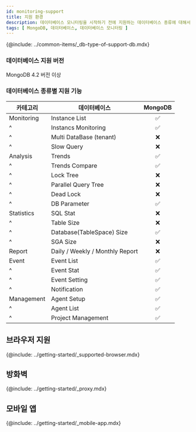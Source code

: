 ```yaml
---
id: monitoring-support
title: 지원 환경
description: 데이터베이스 모니터링을 시작하기 전에 지원하는 데이터베이스 종류에 대해서 알아보세요.
tags: [ MongoDB, 데이터베이스, 데이터베이스 모니터링 ]
---
```


{@include: ../common-items/_db-type-of-support-db.mdx} 

### 데이터베이스 지원 버전

MongoDB 4.2 버전 이상
<!-- 
* Oracle 10g 버전 이상
* Tibero 5.x 버전 이상
* CUBRID 9 버전 이상
* Postgresql 9.2 버전 이상 / EDB PAS 9.2 버전 이상
* MSSQL - SQL Server 2005 버전 이상
* Altibase 6 버전 이상
* Redis 6.0.5 버전 이상
* MongoDB 4.2 버전 이상
-->

### 데이터베이스 종류별 지원 기능

|카테고리|데이터베이스|MongoDB|
|--|--|:-:|
|Monitoring|Instance List|<span class='emoji-ok'>✅</span>|
|^|Instancs Monitoring|<span class='emoji-ok'>✅</span>|
|^|Multi DataBase (tenant)|<span class='emoji-no'>❌</span>|
|^|Slow Query|<span class='emoji-no'>❌</span>|
|Analysis|Trends|<span class='emoji-ok'>✅</span>|
|^|Trends Compare|<span class='emoji-ok'>✅</span>|
|^|Lock Tree|<span class='emoji-no'>❌</span>|
|^|Parallel Query Tree|<span class='emoji-no'>❌</span>|
|^|Dead Lock|<span class='emoji-no'>❌</span>|
|^|DB Parameter|<span class='emoji-ok'>✅</span>|
|Statistics|SQL Stat|<span class='emoji-no'>❌</span>|
|^|Table Size|<span class='emoji-no'>❌</span>|
|^|Database(TableSpace) Size|<span class='emoji-ok'>✅</span>|
|^|SGA Size|<span class='emoji-no'>❌</span>|
|Report|Daily / Weekly / Monthly Report|<span class='emoji-no'>❌</span>|
|Event|Event List|<span class='emoji-ok'>✅</span>|
|^|Event Stat|<span class='emoji-ok'>✅</span>|
|^|Event Setting|<span class='emoji-ok'>✅</span>|
|^|Notification|<span class='emoji-ok'>✅</span>|
|Management|Agent Setup|<span class='emoji-ok'>✅</span>|
|^|Agent List|<span class='emoji-ok'>✅</span>|
|^|Project Management|<span class='emoji-ok'>✅</span>|

## 브라우저 지원

{@include: ../getting-started/_supported-browser.mdx}

## 방화벽

{@include: ../getting-started/_proxy.mdx}  

## 모바일 앱

{@include: ../getting-started/_mobile-app.mdx}